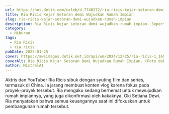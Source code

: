 ```yaml
---
url: https://hot.detik.com/celeb/d-7748272/ria-ricis-kejar-setoran-demi-wujudkan-rumah-impian
title: Ria Ricis Kejar Setoran demi Wujudkan Rumah Impian
slug: ria-ricis-kejar-setoran-demi-wujudkan-rumah-impian
description: Ria Ricis kejar setoran demi wujudkan rumah impian. Seperti apa?
category:
  - Hiburan
tags:
  - Ria Ricis
  - ria ricis
pubDate: 2025-01-25
cover: https://awsimages.detik.net.id/api/wm/2024/12/25/ria-ricis-1_169.jpeg?wid=54&w=650&v=1&t=jpeg
coverAlt: Ria Ricis Kejar Setoran Demi Wujudkan Rumah Impian. (Foto dok Instagram)
author: MixtralAI
---
```

Aktris dan YouTuber Ria Ricis sibuk dengan syuting film dan series, termasuk di China. Ia jarang membuat konten vlog karena fokus pada proyek-proyek tersebut. Ria mengaku sedang berhemat untuk mewujudkan rumah impiannya, yang juga dikonfirmasi oleh kakaknya, Oki Setiana Dewi. Ria menyatakan bahwa semua keuangannya saat ini difokuskan untuk pembangunan rumah tersebut.
